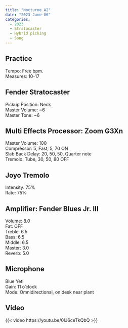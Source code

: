 ```yaml
---
title: "Nocturne A2"
date: "2023-June-06"
categories:
  - 2023
  - Stratocaster
  - Hybrid picking
  - Song
---
```


## Practice

Tempo: Free bpm.\
Measures: 10-17

## Fender Stratocaster

Pickup Position: Neck\
Master Volume: \~6\
Master Tone: \~6

## Multi Effects Processor: Zoom G3Xn

Master Volume: 100\
Compressor: 5, Fast, 5, 70 ON\
Slab Back Delay: 20, 50, 50, Quarter note\
Tremolo: Tube, 30, 50, 80 OFF

## Joyo Tremolo

Intensity: 75%\
Rate: 75%

## Amplifier: Fender Blues Jr. III

Volume: 8.0\
Fat: OFF\
Treble: 6.5\
Bass: 6.5\
Middle: 6.5\
Master: 3.0\
Reverb: 5.0

## Microphone

Blue Yeti\
Gain: 11 o'clock\
Mode: Omnidirectional, on desk near plant

## Video

{{< video https://youtu.be/0IJ6ceTkQbQ >}}
